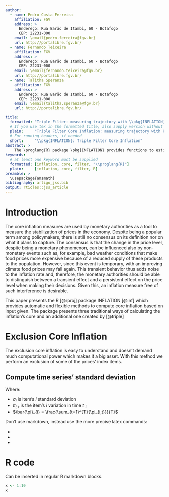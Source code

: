 ```yaml
---
author:
  - name: Pedro Costa Ferreira
    affiliation: FGV
    address: >
      Endereço: Rua Barão de Itambi, 60 - Botafogo
      CEP: 22231-000
    email: \email{pedro.ferreira@fgv.br}
    url: http://portalibre.fgv.br/
  - name: Fernando Teixeira
    affiliation: FGV
    address: >
      Endereço: Rua Barão de Itambi, 60 - Botafogo
      CEP: 22231-000
    email: \email{fernando.teixeira@fgv.br}
    url: http://portalibre.fgv.br/
  - name: Talitha Speranza
    affiliation: FGV
    address: >
      Endereço: Rua Barão de Itambi, 60 - Botafogo
      CEP: 22231-000
    email: \email{talitha.speranza@fgv.br}
    url: http://portalibre.fgv.br/

title:
  formatted: "Triple Filter: measuring trajectory with \\pkg{INFLATION}"
  # If you use tex in the formatted title, also supply version without
  plain:     "Triple Filter Core Inflation: measuring trajectory with Package INFLATION"
  # For running headers, if needed
  short:     "\\pkg{INFLATION}: Triple Filter Core Inflation"
abstract: > 
    The \proglang{R} package \pkg{INFLATION} provides functions to estimate the core inflation. Apart from the established exclusion (\code{core.ex}), trimming (\code{core.ma}) and double weighting (\code{core.dp}) core inflation filters the package brings a new way to estimate core inflation. In countries with higher inflation rates than traditional OECD countries, as is the case of Brazil, the existent filters do not seem to deliver much information about prices' level. To address this issue, we implement the Triple-Filter core inflation. This method consists of trimming the mean with smoothed items, perform a seasonal adjustment and finally applying moving average. This paper constitutes a companion paper to the package, introducing the core functions parameters, detailing all the core estimation techniques and providing implementation details. It also presents examples where the Triple Filter outperforms the more orthodox alternatives. 
keywords:
  # at least one keyword must be supplied
  formatted: [inflation, core, filter, "\\proglang{R}"]
  plain:     [inflation, core, filter, R]
preamble: >
  \usepackage{amsmath}
bibliography: artigo_jss.bib
output: rticles::jss_article
---
```


# Introduction

The core inflation measures are used by monetary authorities as a tool to measure the stabilization of prices in the economy. Despite being a popular term among policymakers, there is still no consensus on its definition nor on what it plans to capture. The consensus is that the change in the price level, despite being a monetary phenomenon, can be influenced also by non-monetary events such as, for example, bad weather conditions that make food prices more expensive because of a reduced supply of these products to the population. However, since this event is temporary, with an improving climate food prices may fall again. This transient behavior thus adds noise to the inflation rate and, therefore, the monetary authorities should be able to distinguish between a transient effect and a persistent effect on the price level when making their decisions. Given this, an inflation measure free of such interference is desirable.



This paper presents the R [@rproj] package INFLATION [@inf] which provides automatic and flexible methods to compute core inflation based on input given. The package presents three traditional ways of calculating the inflation's core and an additional one created by [@triple]


# Exclusion Core Inflation

The exclusion core inflation is easy to understand and doesn't demand much computational power which makes it a big asset. With this method we perform an exclusion of some of the prices' index items. 

## Compute time series' standard deviation

\begin{align}
\sigma_{i} = \sqrt{\frac{\sum\nolimits_{t=1}^{T}{(\pi_{i,t}-\bar{\pi}_{i}})^2}{T-1}}
\end{align}

Where:

* $\sigma_i$ is item's $i$ standard deviation
* $\pi_{i,t}$ is the item's $i$ variation in time $t$ ; 
* $\bar{\pi}_{i} = \frac{\sum_{t=1}^{T}{\pi_{i,t}}}{T}$


Don't use markdown, instead use the more precise latex commands:

* \proglang{Java}
* \pkg{plyr}
* \code{print("abc")}

# R code

Can be inserted in regular R markdown blocks.

```r
x <- 1:10
x
```
